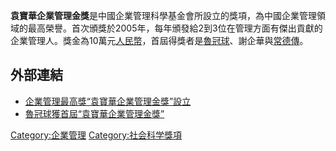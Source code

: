 '''袁寶華企業管理金獎'''是中國企業管理科學基金會所設立的獎項，為中國企業管理領域的最高榮譽。首次頒獎於2005年，每年頒發給2到3位在管理方面有傑出貢獻的企業管理人。獎金為10萬元[[人民幣|人民幣]]，首屆得獎者是[[魯冠球|魯冠球]]、謝企華與[[常德傳|常德傳]]。

==外部連結==
*[http://news.xinhuanet.com/fortune/2004-12/27/content_2386324.htm 企業管理最高獎“袁寶華企業管理金獎”設立]
*[http://biz.zjol.com.cn/05biz/system/2005/07/20/006242437.shtml 魯冠球獲首屆“袁寶華企業管理金獎”]{{Wayback|url=http://biz.zjol.com.cn/05biz/system/2005/07/20/006242437.shtml |date=20070330134922 }}

[[Category:企業管理|Category:企業管理]]
[[Category:社会科学獎項|Category:社会科学獎項]]